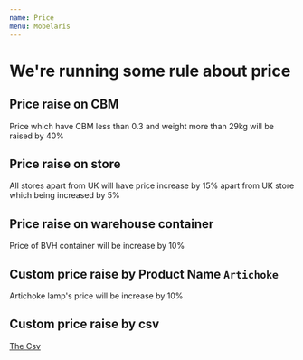 ```yaml
---
name: Price
menu: Mobelaris
---
```


# We're running some rule about price

## Price raise on CBM

Price which have CBM less than 0.3 and weight more than 29kg will be raised by 40%

## Price raise on store

All stores apart from UK will have price increase by 15% apart from UK store which being increased by 5%

## Price raise on warehouse container

Price of BVH container will be increase by 10%

## Custom price raise by Product Name `Artichoke`

Artichoke lamp's price will be increase by 10%

## Custom price raise by csv

[The Csv](https://www.dropbox.com/s/46sn1is1pg7dfy3/update-prices.csv?dl=0)



